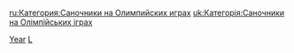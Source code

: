 {{Parent category}}
{{Commons category|Olympic lugers by year}}
[[Category:奧運雪橇運動員|Year]]
[[Category:各年各项目冬季奥运运动员|L]]

[[ru:Категория:Саночники_на_Олимпийских_играх|ru:Категория:Саночники на Олимпийских играх]]
[[uk:Категорія:Саночники_на_Олімпійських_іграх|uk:Категорія:Саночники на Олімпійських іграх]]